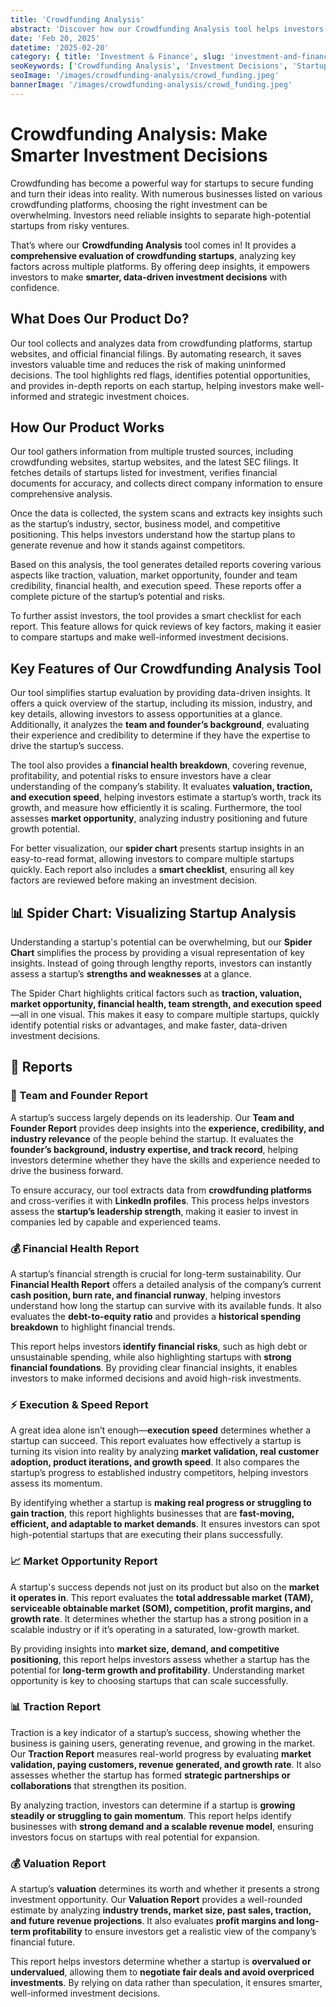 ```yaml
---
title: 'Crowdfunding Analysis'
abstract: 'Discover how our Crowdfunding Analysis tool helps investors evaluate startups using data-driven insights on financial health, market opportunity, traction, and execution speed.'
date: 'Feb 20, 2025'
datetime: '2025-02-20'
category: { title: 'Investment & Finance', slug: 'investment-and-finance' }
seoKeywords: ['Crowdfunding Analysis', 'Investment Decisions', 'Startup Evaluation', 'Investment Analysis Tool', 'Crowdfunding Startups']
seoImage: '/images/crowdfunding-analysis/crowd_funding.jpeg'
bannerImage: '/images/crowdfunding-analysis/crowd_funding.jpeg'
---
```


# **Crowdfunding Analysis: Make Smarter Investment Decisions**

Crowdfunding has become a powerful way for startups to secure funding and turn their ideas into reality. With numerous businesses listed on various crowdfunding platforms, choosing the right investment can be overwhelming. Investors need reliable insights to separate high-potential startups from risky ventures.

That’s where our **Crowdfunding Analysis** tool comes in! It provides a **comprehensive evaluation of crowdfunding startups**, analyzing key factors across multiple platforms. By offering deep insights, it empowers investors to make **smarter, data-driven investment decisions** with confidence.

## **What Does Our Product Do?**

Our tool collects and analyzes data from crowdfunding platforms, startup websites, and official financial filings. By automating research, it saves investors valuable time and reduces the risk of making uninformed decisions. The tool highlights red flags, identifies potential opportunities, and provides in-depth reports on each startup, helping investors make well-informed and strategic investment choices.

## **How Our Product Works**

Our tool gathers information from multiple trusted sources, including crowdfunding websites, startup websites, and the latest SEC filings. It fetches details of startups listed for investment, verifies financial documents for accuracy, and collects direct company information to ensure comprehensive analysis.

Once the data is collected, the system scans and extracts key insights such as the startup’s industry, sector, business model, and competitive positioning. This helps investors understand how the startup plans to generate revenue and how it stands against competitors.

Based on this analysis, the tool generates detailed reports covering various aspects like traction, valuation, market opportunity, founder and team credibility, financial health, and execution speed. These reports offer a complete picture of the startup’s potential and risks.

To further assist investors, the tool provides a smart checklist for each report. This feature allows for quick reviews of key factors, making it easier to compare startups and make well-informed investment decisions.

## **Key Features of Our Crowdfunding Analysis Tool**

Our tool simplifies startup evaluation by providing data-driven insights. It offers a quick overview of the startup, including its mission, industry, and key details, allowing investors to assess opportunities at a glance. Additionally, it analyzes the **team and founder’s background**, evaluating their experience and credibility to determine if they have the expertise to drive the startup’s success.

The tool also provides a **financial health breakdown**, covering revenue, profitability, and potential risks to ensure investors have a clear understanding of the company’s stability. It evaluates **valuation, traction, and execution speed**, helping investors estimate a startup’s worth, track its growth, and measure how efficiently it is scaling. Furthermore, the tool assesses **market opportunity**, analyzing industry positioning and future growth potential.

For better visualization, our **spider chart** presents startup insights in an easy-to-read format, allowing investors to compare multiple startups quickly. Each report also includes a **smart checklist**, ensuring all key factors are reviewed before making an investment decision.

## **📊 Spider Chart: Visualizing Startup Analysis**

Understanding a startup's potential can be overwhelming, but our **Spider Chart** simplifies the process by providing a visual representation of key insights. Instead of going through lengthy reports, investors can instantly assess a startup’s **strengths and weaknesses** at a glance.

The Spider Chart highlights critical factors such as **traction, valuation, market opportunity, financial health, team strength, and execution speed**—all in one visual. This makes it easy to compare multiple startups, quickly identify potential risks or advantages, and make faster, data-driven investment decisions.

## **📑 Reports**

### **👥 Team and Founder Report**

A startup’s success largely depends on its leadership. Our **Team and Founder Report** provides deep insights into the **experience, credibility, and industry relevance** of the people behind the startup. It evaluates the **founder’s background, industry expertise, and track record**, helping investors determine whether they have the skills and experience needed to drive the business forward.

To ensure accuracy, our tool extracts data from **crowdfunding platforms** and cross-verifies it with **LinkedIn profiles**. This process helps investors assess the **startup’s leadership strength**, making it easier to invest in companies led by capable and experienced teams.

### **💰 Financial Health Report**

A startup’s financial strength is crucial for long-term sustainability. Our **Financial Health Report** offers a detailed analysis of the company’s current **cash position, burn rate, and financial runway**, helping investors understand how long the startup can survive with its available funds. It also evaluates the **debt-to-equity ratio** and provides a **historical spending breakdown** to highlight financial trends.

This report helps investors **identify financial risks**, such as high debt or unsustainable spending, while also highlighting startups with **strong financial foundations**. By providing clear financial insights, it enables investors to make informed decisions and avoid high-risk investments.

### **⚡ Execution & Speed Report**

A great idea alone isn’t enough—**execution speed** determines whether a startup can succeed. This report evaluates how effectively a startup is turning its vision into reality by analyzing **market validation, real customer adoption, product iterations, and growth speed**. It also compares the startup’s progress to established industry competitors, helping investors assess its momentum.

By identifying whether a startup is **making real progress or struggling to gain traction**, this report highlights businesses that are **fast-moving, efficient, and adaptable to market demands**. It ensures investors can spot high-potential startups that are executing their plans successfully.

### **📈 Market Opportunity Report**

A startup's success depends not just on its product but also on the **market it operates in**. This report evaluates the **total addressable market (TAM), serviceable obtainable market (SOM), competition, profit margins, and growth rate**. It determines whether the startup has a strong position in a scalable industry or if it’s operating in a saturated, low-growth market.

By providing insights into **market size, demand, and competitive positioning**, this report helps investors assess whether a startup has the potential for **long-term growth and profitability**. Understanding market opportunity is key to choosing startups that can scale successfully.

### **📊 Traction Report**

Traction is a key indicator of a startup’s success, showing whether the business is gaining users, generating revenue, and growing in the market. Our **Traction Report** measures real-world progress by evaluating **market validation, paying customers, revenue generated, and growth rate**. It also assesses whether the startup has formed **strategic partnerships or collaborations** that strengthen its position.

By analyzing traction, investors can determine if a startup is **growing steadily or struggling to gain momentum**. This report helps identify businesses with **strong demand and a scalable revenue model**, ensuring investors focus on startups with real potential for expansion.

### **💰 Valuation Report**

A startup’s **valuation** determines its worth and whether it presents a strong investment opportunity. Our **Valuation Report** provides a well-rounded estimate by analyzing **industry trends, market size, past sales, traction, and future revenue projections**. It also evaluates **profit margins and long-term profitability** to ensure investors get a realistic view of the company’s financial future.

This report helps investors determine whether a startup is **overvalued or undervalued**, allowing them to **negotiate fair deals and avoid overpriced investments**. By relying on data rather than speculation, it ensures smarter, well-informed investment decisions.
